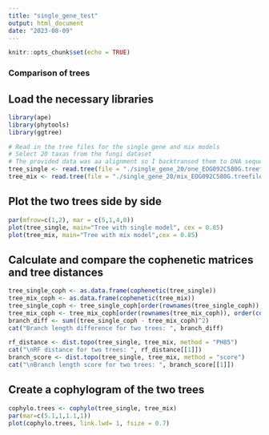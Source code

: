 ```yaml
---
title: "single_gene_test"
output: html_document
date: "2023-08-09"
---
```


```r
knitr::opts_chunk$set(echo = TRUE)
```

### Comparison of trees

## Load the necessary libraries
```r
library(ape)
library(phytools)
library(ggtree)

# Read in the tree files for the single gene and mix models
# Select 20 taxas from the fungi dataset
# The provided data was aa alignment so I backtransed them to DNA sequence
tree_single <- read.tree(file = "./single_gene_20/one_EOG092C580G.treefile")
tree_mix <- read.tree(file = "./single_gene_20/mix_EOG092C580G.treefile")
```

## Plot the two trees side by side
```r
par(mfrow=c(1,2), mar = c(5,1,4,0))
plot(tree_single, main="Tree with single model", cex = 0.85)
plot(tree_mix, main="Tree with mix model",cex = 0.85)
```

## Calculate and compare the cophenetic matrices and tree distances
```r
tree_single_coph <- as.data.frame(cophenetic(tree_single))
tree_mix_coph <- as.data.frame(cophenetic(tree_mix))
tree_single_coph <- tree_single_coph[order(rownames(tree_single_coph)), order(colnames(tree_single_coph))]
tree_mix_coph <- tree_mix_coph[order(rownames(tree_mix_coph)), order(colnames(tree_mix_coph))]
branch_diff <- sum((tree_single_coph - tree_mix_coph)^2)
cat("Branch length difference for two trees: ", branch_diff)

rf_distance <- dist.topo(tree_single, tree_mix, method = "PH85")
cat("\nRF distance for two trees: ", rf_distance[[1]])
branch_score <- dist.topo(tree_single, tree_mix, method = "score")
cat("\nBranch length score for two trees: ", branch_score[[1]])

```

## Create a cophylogram of the two trees
```r
cophylo.trees <- cophylo(tree_single, tree_mix)
par(mar=c(5.1,1,1.1,1))
plot(cophylo.trees, link.lwd= 1, fsize = 0.7)
```
